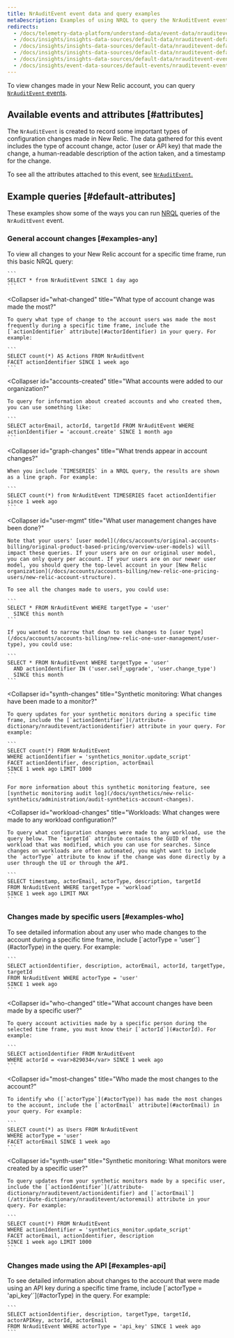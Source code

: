 ```yaml
---
title: NrAuditEvent event data and query examples
metaDescription: Examples of using NRQL to query the NrAuditEvent event and attributes.
redirects:
  - /docs/telemetry-data-platform/understand-data/event-data/nrauditevent-event-data-query-examples
  - /docs/insights/insights-data-sources/default-data/nrauditevent-default-custom-attributes-insights
  - /docs/insights/insights-data-sources/default-data/nrauditevent-default-attributes-insights
  - /docs/insights/insights-data-sources/default-data/nrauditevent-default-attributes-examples
  - /docs/insights/insights-data-sources/default-data/nrauditevent-event-data-query-examples
  - /docs/insights/event-data-sources/default-events/nrauditevent-event-data-query-examples
---
```


To view changes made in your New Relic account, you can query [`NrAuditEvent` events](/docs/insights/use-insights-ui/manage-account-data/query-account-audit-logs-nrauditevent).

## Available events and attributes [#attributes]

The `NrAuditEvent` is created to record some important types of configuration changes made in New Relic. The data gathered for this event includes the type of account change, actor (user or API key) that made the change, a human-readable description of the action taken, and a timestamp for the change.

To see all the attributes attached to this event, see [`NrAuditEvent`.](/attribute-dictionary/?event=NrAuditEvent)

## Example queries [#default-attributes]

These examples show some of the ways you can run [NRQL](/docs/insights/nrql-new-relic-query-language/nrql-resources/nrql-syntax-components-functions#sel-since) queries of the `NrAuditEvent` event.

### General account changes [#examples-any]

<CollapserGroup>
  <Collapser
    id="all-changes"
    title="What changes have been made to the New Relic account?"
  >
    To view all changes to your New Relic account for a specific time frame, run this basic NRQL query:

    ```
    SELECT * from NrAuditEvent SINCE 1 day ago
    ```
  </Collapser>

  <Collapser
    id="what-changed"
    title="What type of account change was made the most?"
  >
    To query what type of change to the account users was made the most frequently during a specific time frame, include the [`actionIdentifier` attribute](#actorIdentifier) in your query. For example:

    ```
    SELECT count(*) AS Actions FROM NrAuditEvent 
    FACET actionIdentifier SINCE 1 week ago
    ```
  </Collapser>

  <Collapser
    id="accounts-created"
    title="What accounts were added to our organization?"
  >
    To query for information about created accounts and who created them, you can use something like:

    ```
    SELECT actorEmail, actorId, targetId FROM NrAuditEvent WHERE actionIdentifier = 'account.create' SINCE 1 month ago
    ```
  </Collapser>

  <Collapser
    id="graph-changes"
    title="What trends appear in account changes?"
  >
    When you include `TIMESERIES` in a NRQL query, the results are shown as a line graph. For example:

    ```
    SELECT count(*) from NrAuditEvent TIMESERIES facet actionIdentifier since 1 week ago
    ```
  </Collapser>

  <Collapser
    id="user-mgmt"
    title="What user management changes have been done?"
  >
    Note that your users' [user model](/docs/accounts/original-accounts-billing/original-product-based-pricing/overview-user-models) will impact these queries. If your users are on our original user model, you can only query per account. If your users are on our newer user model, you should query the top-level account in your [New Relic organization](/docs/accounts/accounts-billing/new-relic-one-pricing-users/new-relic-account-structure).

    To see all the changes made to users, you could use:

    ```
    SELECT * FROM NrAuditEvent WHERE targetType = 'user' 
      SINCE this month
    ```

    If you wanted to narrow that down to see changes to [user type](/docs/accounts/accounts-billing/new-relic-one-user-management/user-type), you could use:

    ```
    SELECT * FROM NrAuditEvent WHERE targetType = 'user' 
      AND actionIdentifier IN ('user.self_upgrade', 'user.change_type') 
      SINCE this month
    ```
  </Collapser>

  <Collapser
    id="synth-changes"
    title="Synthetic monitoring: What changes have been made to a monitor?"
  >
    To query updates for your synthetic monitors during a specific time frame, include the [`actionIdentifier`](/attribute-dictionary/nrauditevent/actionidentifier) attribute in your query. For example:

    ```
    SELECT count(*) FROM NrAuditEvent 
    WHERE actionIdentifier = 'synthetics_monitor.update_script' 
    FACET actionIdentifier, description, actorEmail 
    SINCE 1 week ago LIMIT 1000
    ```

    For more information about this synthetic monitoring feature, see [synthetic monitoring audit log](/docs/synthetics/new-relic-synthetics/administration/audit-synthetics-account-changes).
  </Collapser>

  <Collapser
    id="workload-changes"
    title="Workloads: What changes were made to any workload configuration?"
  >
    To query what configuration changes were made to any workload, use the query below. The `targetId` attribute contains the GUID of the workload that was modified, which you can use for searches. Since changes on workloads are often automated, you might want to include the `actorType` attribute to know if the change was done directly by a user through the UI or through the API.

    ```
    SELECT timestamp, actorEmail, actorType, description, targetId 
    FROM NrAuditEvent WHERE targetType = 'workload' 
    SINCE 1 week ago LIMIT MAX
    ```
  </Collapser>
</CollapserGroup>

### Changes made by specific users [#examples-who]

<CollapserGroup>
  <Collapser
    id="events-users"
    title="What account changes have been made by any user?"
  >
    To see detailed information about any user who made changes to the account during a specific time frame, include [`actorType = 'user'`](#actorType) in the query. For example:

    ```
    SELECT actionIdentifier, description, actorEmail, actorId, targetType, targetId 
    FROM NrAuditEvent WHERE actorType = 'user' 
    SINCE 1 week ago
    ```
  </Collapser>

  <Collapser
    id="who-changed"
    title="What account changes have been made by a specific user?"
  >
    To query account activities made by a specific person during the selected time frame, you must know their [`actorId`](#actorId). For example:

    ```
    SELECT actionIdentifier FROM NrAuditEvent 
    WHERE actorId = <var>829034</var> SINCE 1 week ago
    ```
  </Collapser>

  <Collapser
    id="most-changes"
    title="Who made the most changes to the account?"
  >
    To identify who ([`actorType`](#actorType)) has made the most changes to the account, include the [`actorEmail` attribute](#actorEmail) in your query. For example:

    ```
    SELECT count(*) as Users FROM NrAuditEvent 
    WHERE actorType = 'user' 
    FACET actorEmail SINCE 1 week ago
    ```
  </Collapser>

  <Collapser
    id="synth-user"
    title="Synthetic monitoring: What monitors were created by a specific user?"
  >
    To query updates from your synthetic monitors made by a specific user, include the [`actionIdentifier`](/attribute-dictionary/nrauditevent/actionidentifier) and [`actorEmail`](/attribute-dictionary/nrauditevent/actoremail) attribute in your query. For example:

    ```
    SELECT count(*) FROM NrAuditEvent 
    WHERE actionIdentifier = 'synthetics_monitor.update_script' 
    FACET actorEmail, actionIdentifier, description 
    SINCE 1 week ago LIMIT 1000
    ```
  </Collapser>
</CollapserGroup>

### Changes made using the API [#examples-api]

<CollapserGroup>
  <Collapser
    id="events-api-key"
    title="What account changes have been made using an API key?"
  >
    To see detailed information about changes to the account that were made using an API key during a specific time frame, include [`actorType = 'api_key'`](#actorType) in the query. For example:

    ```
    SELECT actionIdentifier, description, targetType, targetId, actorAPIKey, actorId, actorEmail 
    FROM NrAuditEvent WHERE actorType = 'api_key' SINCE 1 week ago
    ```
  </Collapser>
</CollapserGroup>
